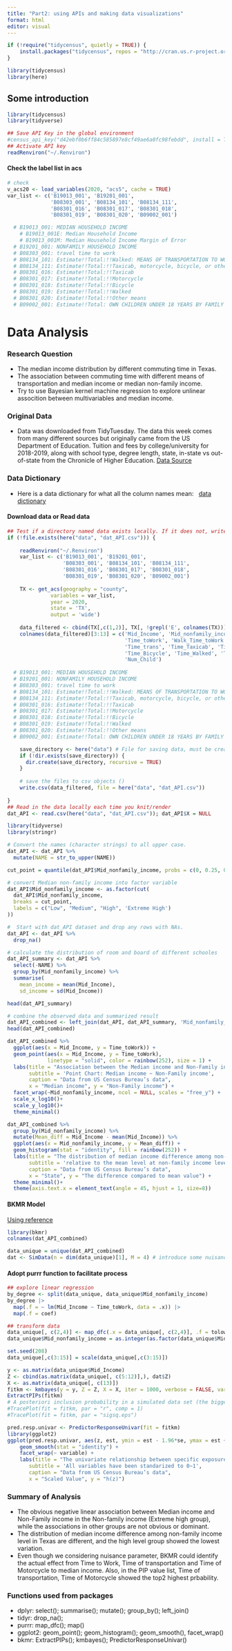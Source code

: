 ```yaml
---
title: "Part2: using APIs and making data visualizations"
format: html
editor: visual
---
```


```r
if (!require("tidycensus", quietly = TRUE)) {
    install.packages("tidycensus", repos = "http://cran.us.r-project.org")
}
```

```r
library(tidycensus)
library(here)
```

## Some introduction

```r
library(tidycensus)
library(tidyverse)

## Save API Key in the global environment
#census_api_key("d42ebf0b6ff84c585897e8cf49ae6a0fc98febdd", install = TRUE)
## Activate API key
readRenviron("~/.Renviron")
```

#### Check the label list in acs

```r
# check
v_acs20 <- load_variables(2020, "acs5", cache = TRUE)
var_list <- c('B19013_001', 'B19201_001', 
              'B08303_001', 'B08134_101', 'B08134_111',
              'B08301_016', 'B08301_017', 'B08301_018',
              'B08301_019', 'B08301_020', 'B09002_001')

  # B19013_001: MEDIAN HOUSEHOLD INCOME
    # B19013_001E: Median Household Income
    # B19013_001M: Median Household Income Margin of Error
  # B19201_001: NONFAMILY HOUSEHOLD INCOME
  # B08303_001: travel time to work
  # B08134_101: Estimate!!Total:!!Walked: MEANS OF TRANSPORTATION TO WORK BY TRAVEL 
  # B08134_111: Estimate!!Total:!!Taxicab, motorcycle, bicycle, or other means:
  # B08301_016: Estimate!!Total:!!Taxicab
  # B08301_017: Estimate!!Total:!!Motorcycle
  # B08301_018: Estimate!!Total:!!Bicycle
  # B08301_019: Estimate!!Total:!!Walked
  # B08301_020: Estimate!!Total:!!Other means
  # B09002_001: Estimate!!Total: OWN CHILDREN UNDER 18 YEARS BY FAMILY
```

# Data Analysis

### Research Question

-   The median income distribution by different commuting time in Texas.
-   The association between commuting time with different means of transportation and median income or median non-family income.
-   Try to use Bayesian kernel machine regression to explore unlinear assocition between multivariables and median income.

### Original Data

-   Data was downloaded from TidyTuesday. The data this week comes from many different sources but originally came from the US Department of Education. Tuition and fees by college/university for 2018-2019, along with school type, degree length, state, in-state vs out-of-state from the Chronicle of Higher Education. [Data Source](https://github.com/rfordatascience/tidytuesday/blob/master/data/2020/2020-03-10/readme.md)

### Data Dictionary

-   Here is a data dictionary for what all the column names mean:   [data dictionary](https://github.com/rfordatascience/tidytuesday/blob/master/data/2020/2020-03-10/readme.md#data-dictionary)

#### Download data or Read data

```r
## Test if a directory named data exists locally. If it does not, write an R function that creates it programmatically. Saves the data only once
if (!file.exists(here("data", "dat_API.csv"))) {
    
    readRenviron("~/.Renviron")
    var_list <- c('B19013_001', 'B19201_001', 
                  'B08303_001', 'B08134_101', 'B08134_111',
                  'B08301_016', 'B08301_017', 'B08301_018',
                  'B08301_019', 'B08301_020', 'B09002_001')
    
    TX <- get_acs(geography = "county", 
              variables = var_list, 
              year = 2020, 
              state = 'TX',
              output = 'wide')
    
    data_filtered <- cbind(TX[,c(1,2)], TX[, !grepl('E', colnames(TX))])
    colnames(data_filtered)[3:13] = c('Mid_Income', 'Mid_nonfamily_income',
                                      'Time_toWork', 'Walk_Time_toWork',
                                      'Time_trans', 'Time_Taxicab', 'Time_Motorcycle',
                                      'Time_Bicycle', 'Time_Walked', 'Time_Other means',
                                      'Num_Child')
    
  # B19013_001: MEDIAN HOUSEHOLD INCOME
  # B19201_001: NONFAMILY HOUSEHOLD INCOME
  # B08303_001: travel time to work
  # B08134_101: Estimate!!Total:!!Walked: MEANS OF TRANSPORTATION TO WORK BY TRAVEL 
  # B08134_111: Estimate!!Total:!!Taxicab, motorcycle, bicycle, or other means:
  # B08301_016: Estimate!!Total:!!Taxicab
  # B08301_017: Estimate!!Total:!!Motorcycle
  # B08301_018: Estimate!!Total:!!Bicycle
  # B08301_019: Estimate!!Total:!!Walked
  # B08301_020: Estimate!!Total:!!Other means
  # B09002_001: Estimate!!Total: OWN CHILDREN UNDER 18 YEARS BY FAMILY

    save_directory <- here("data") # File for saving data, must be created
    if (!dir.exists(save_directory)) {
      dir.create(save_directory, recursive = TRUE)
    }
    
    # save the files to csv objects ()
    write.csv(data_filtered, file = here("data", "dat_API.csv"))
    
}
## Read in the data locally each time you knit/render
dat_API <- read.csv(here("data", "dat_API.csv")); dat_API$X = NULL
```

```r
library(tidyverse)
library(stringr)

# Convert the names (character strings) to all upper case.
dat_API <- dat_API %>%
  mutate(NAME = str_to_upper(NAME))

cut_point = quantile(dat_API$Mid_nonfamily_income, probs = c(0, 0.25, 0.5, 0.75, 1))

# convert Median non-family income into factor variable
dat_API$Mid_nonfamily_income <- as.factor(cut(
  dat_API$Mid_nonfamily_income,
  breaks = cut_point,
  labels = c("Low", "Medium", "High", 'Extreme High')
))

#  Start with dat_API dataset and drop any rows with NAs.
dat_API <- dat_API %>%
  drop_na()
```

```r
# calculate the distribution of room and board of different schooles
dat_API_summary <- dat_API %>% 
  select(-NAME) %>% 
  group_by(Mid_nonfamily_income) %>%
  summarise(
    mean_income = mean(Mid_Income),
    sd_income = sd(Mid_Income))

head(dat_API_summary)
```

```r
# combine the observed data and summarized result
dat_API_combined <- left_join(dat_API, dat_API_summary, 'Mid_nonfamily_income')
head(dat_API_combined)
```

```r
dat_API_combined %>% 
  ggplot(aes(x = Mid_Income, y = Time_toWork)) + 
  geom_point(aes(x = Mid_Income, y = Time_toWork),  
             linetype = "solid", color = rainbow(252), size = 1) + 
  labs(title = "Association between the Median income and Non-Family income in Texas",
       subtitle = 'Point Chart: Median income ~ Non-Family income',
       caption = "Data from US Census Bureau’s data",
       x = "Median income", y = "Non-Family income") + 
  facet_wrap(~Mid_nonfamily_income, ncol = NULL, scales = "free_y") +
  scale_x_log10()+
  scale_y_log10()+
  theme_minimal()
```

```r
dat_API_combined %>% 
  group_by(Mid_nonfamily_income) %>% 
  mutate(Mean_diff = Mid_Income - mean(Mid_Income)) %>%
  ggplot(aes(x = Mid_nonfamily_income, y = Mean_diff)) + 
  geom_histogram(stat = "identity", fill = rainbow(252)) + 
  labs(title = "The distribution of median income difference among non-family income level in Texas",
       subtitle = 'relative to the mean level at non-family income level',
       caption = "Data from US Census Bureau’s data",
       x = "State", y = "The difference compared to mean value") +
  theme_minimal()+
  theme(axis.text.x = element_text(angle = 45, hjust = 1, size=8))
```

#### BKMR Model

[Using reference](https://jenfb.github.io/bkmr/overview.html)

```r
library(bkmr)
colnames(dat_API_combined)

data_unique = unique(dat_API_combined)
dat <- SimData(n = dim(data_unique)[1], M = 4) # introduce some nuisance data
```

#### Adopt purrr function to facilitate process

```r
## explore linear regression
by_degree <- split(data_unique, data_unique$Mid_nonfamily_income)
by_degree |>
  map(.f = ~ lm(Mid_Income ~ Time_toWork, data = .x)) |>
  map(.f = coef)

## transform data
data_unique[, c(2,4)] <- map_dfc(.x = data_unique[, c(2,4)], .f = tolower)
data_unique$Mid_nonfamily_income = as.integer(as.factor(data_unique$Mid_nonfamily_income))
```

```r
set.seed(208)
data_unique[,c(3:15)] = scale(data_unique[,c(3:15)])

y <- as.matrix(data_unique$Mid_Income)
Z <- cbind(as.matrix(data_unique[, c(5:12)],), dat$Z)
X <- as.matrix(data_unique[, c(13)])
fitkm <- kmbayes(y = y, Z = Z, X = X, iter = 1000, verbose = FALSE, varsel = TRUE)
ExtractPIPs(fitkm)
# A posteriori inclusion probability in a simulated data set (the bigger the better)
#TracePlot(fit = fitkm, par = "r", comp = 1)
#TracePlot(fit = fitkm, par = "sigsq.eps")

pred.resp.univar <- PredictorResponseUnivar(fit = fitkm)
library(ggplot2)
ggplot(pred.resp.univar, aes(z, est, ymin = est - 1.96*se, ymax = est + 1.96*se)) + 
    geom_smooth(stat = "identity") + 
    facet_wrap(~ variable) +
    labs(title = "The univariate relationship between specific exposure and the Median Income",
       subtitle = 'All variables have been standarized to 0~1',
       caption = "Data from US Census Bureau’s data",
       x = "Scaled Value", y = "h(z)")

```

### Summary of Analysis

-   The obvious negative linear association between Median income and Non-Family income in the Non-family income (Extreme high group), while the associations in other groups are not obvious or dominant.
-   The distribution of median income difference among non-family income level in Texas are different, and the high level group showed the lowest variation.
-   Even though we considering nuisance parameter, BKMR could identify the actual effect from Time to Work, Time of transportation and Time of Motorcycle to median income. Also, in the PIP value list, Time of transportation, Time of Motorcycle showed the top2 highest prbability.

### Functions used from packages

-   dplyr: select(); summarise(); mutate(); group_by(); left_join() <br>
-   tidyr: drop_na(); <br>
-   purrr: map_dfc(); map()
-   ggplot2: geom_point(); geom_histogram(); geom_smooth(), facet_wrap()
-   bkmr: ExtractPIPs(); kmbayes(); PredictorResponseUnivar()
